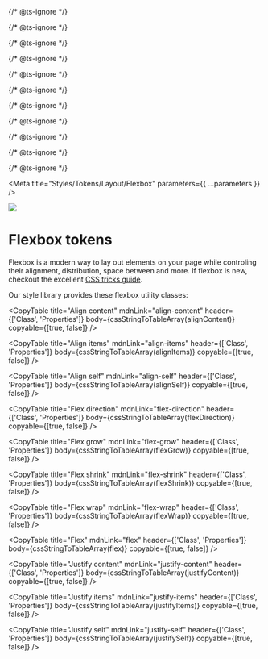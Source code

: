 
{/* @ts-ignore */}

{/* @ts-ignore */}

{/* @ts-ignore */}

{/* @ts-ignore */}

{/* @ts-ignore */}

{/* @ts-ignore */}

{/* @ts-ignore */}

{/* @ts-ignore */}

{/* @ts-ignore */}

{/* @ts-ignore */}

{/* @ts-ignore */}

<Meta title="Styles/Tokens/Layout/Flexbox" parameters={{ ...parameters }} />

![](https://graphics.thomsonreuters.com/style-assets/images/logos/reuters-graphics-logo/svg/graphics-logo-color-dark.svg)

# Flexbox tokens

Flexbox is a modern way to lay out elements on your page while controling their alignment, distribution, space between and more. If flexbox is new, checkout the excellent [CSS tricks guide](https://css-tricks.com/snippets/css/a-guide-to-flexbox/).

Our style library provides these flexbox utility classes:

<CopyTable
  title="Align content"
  mdnLink="align-content"
  header={['Class', 'Properties']}
  body={cssStringToTableArray(alignContent)}
  copyable={[true, false]}
/>

<CopyTable
  title="Align items"
  mdnLink="align-items"
  header={['Class', 'Properties']}
  body={cssStringToTableArray(alignItems)}
  copyable={[true, false]}
/>

<CopyTable
  title="Align self"
  mdnLink="align-self"
  header={['Class', 'Properties']}
  body={cssStringToTableArray(alignSelf)}
  copyable={[true, false]}
/>

<CopyTable
  title="Flex direction"
  mdnLink="flex-direction"
  header={['Class', 'Properties']}
  body={cssStringToTableArray(flexDirection)}
  copyable={[true, false]}
/>

<CopyTable
  title="Flex grow"
  mdnLink="flex-grow"
  header={['Class', 'Properties']}
  body={cssStringToTableArray(flexGrow)}
  copyable={[true, false]}
/>

<CopyTable
  title="Flex shrink"
  mdnLink="flex-shrink"
  header={['Class', 'Properties']}
  body={cssStringToTableArray(flexShrink)}
  copyable={[true, false]}
/>

<CopyTable
  title="Flex wrap"
  mdnLink="flex-wrap"
  header={['Class', 'Properties']}
  body={cssStringToTableArray(flexWrap)}
  copyable={[true, false]}
/>

<CopyTable
  title="Flex"
  mdnLink="flex"
  header={['Class', 'Properties']}
  body={cssStringToTableArray(flex)}
  copyable={[true, false]}
/>

<CopyTable
  title="Justify content"
  mdnLink="justify-content"
  header={['Class', 'Properties']}
  body={cssStringToTableArray(justifyContent)}
  copyable={[true, false]}
/>

<CopyTable
  title="Justify items"
  mdnLink="justify-items"
  header={['Class', 'Properties']}
  body={cssStringToTableArray(justifyItems)}
  copyable={[true, false]}
/>

<CopyTable
  title="Justify self"
  mdnLink="justify-self"
  header={['Class', 'Properties']}
  body={cssStringToTableArray(justifySelf)}
  copyable={[true, false]}
/>
